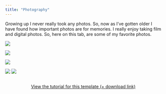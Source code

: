 ```yaml
---
title: "Photography"
---
```


Growing up I never really took any photos. So, now as I've gotten older I have found how important photos are for memories. I really enjoy taking film and digital photos. So, here on this tab, are some of my favorite photos. 

::: {layout-ncol=2}

![](poppy.jpg)

![](pan_chem.jpg)

![](fossil.jpg)

![](tidal.jpg)
![](white_flow.jpg)

:::


```{=html}
<div  style="margin: 30px; text-align: center;">
<a class="btn btn-primary" href="https://www.marvinschmitt.com/blog/website-tutorial-quarto/" role="button" target="_blank" style="padding: 15px 30px;">View the tutorial for this template (+ download link)</a>
</div>
```